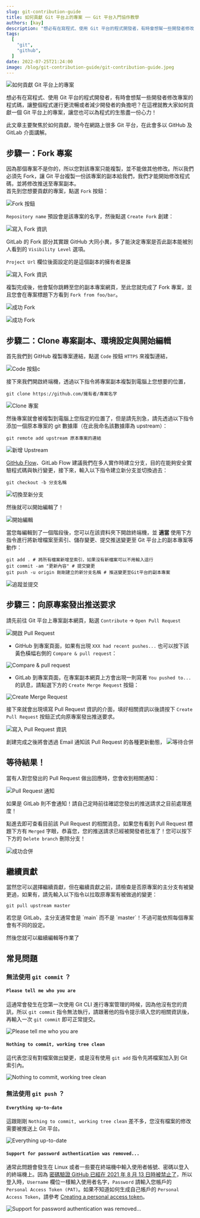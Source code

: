 ---
slug: git-contribution-guide
title: 如何貢獻 Git 平台上的專案 ── Git 平台入門協作教學
authors: [kay]
description: "想必有在寫程式、使用 Git 平台的程式開發者，有時會想幫一些開發者修改專案的程式碼，讓整個程式運行更流暢或者減少開發者的負擔吧？在這裡就教大家如何貢獻一個 Git 平台上的專案，讓您也可以為程式的生態盡一份心力！"
tags:
  [
	"git",
	"github",
  ]
date: 2022-07-25T21:24:00
image: /blog/git-contribution-guide/git-contribution-guide.jpeg
---


![如何貢獻 Git 平台上的專案](@static/blog/git-contribution-guide/git-contribution-guide.jpeg)

想必有在寫程式、使用 Git 平台的程式開發者，有時會想幫一些開發者修改專案的程式碼，讓整個程式運行更流暢或者減少開發者的負擔吧？在這裡就教大家如何貢獻一個 Git 平台上的專案，讓您也可以為程式的生態盡一份心力！

此文章主要聚焦於如何貢獻，現今在網路上很多 Git 平台，在此會多以 GitHub 及 GitLab 介面講解。

## 步驟一：Fork 專案

因為那個專案不是你的，所以您對該專案只能複製，並不能做其他修改。所以我們必須先 Fork，讓 Git 平台複製一份該專案的副本給我們，我們才能開始修改程式碼，並將修改推送至專案副本。  
首先到您想要貢獻的專案，點選 `Fork` 按鈕：

![Fork 按鈕](@static/blog/git-contribution-guide/github-where-fork-button.png)

`Repository name` 預設會是該專案的名字，然後點選 `Create Fork` 創建：

![寫入 Fork 資訊](@static/blog/git-contribution-guide/github-write-fork-information.png)

<Adsense />

GitLab 的 Fork 部分其實跟 GitHub 大同小異，多了能決定專案是否此副本能被別人看到的 `Visibility Level` 選項。

<Tip title="小提示">`Project Url` 欄位後面設定的是這個副本的擁有者是誰</Tip>

![寫入 Fork 資訊](@static/blog/git-contribution-guide/gitlab-write-fork-information.png)

複製完成後，他會幫你跳轉至您的副本專案網頁，至此您就完成了 Fork 專案，並且您會在專案標題下方看到 `Fork from foo/bar`。

![成功 Fork](@static/blog/git-contribution-guide/github-fork-finished.png)

![成功 Fork](@static/blog/git-contribution-guide/gitlab-fork-finished.png)

## 步驟二：Clone 專案副本、環境設定與開始編輯

首先我們到 GitHub 複製專案連結，點選 `Code` 按鈕 `HTTPS` 來複製連結，

![Code 按鈕](@static/blog/git-contribution-guide/github-where-code-button.png)c

接下來我們開啟終端機，透過以下指令將專案副本複製到電腦上您想要的位置，

```shell showLineNumbers
git clone https://github.com/擁有者/專案名字
```

<Adsense />

![Clone 專案](@static/blog/git-contribution-guide/clone-project.png)

然後專案就會被複製到電腦上您指定的位置了，但是請先別急，請先透過以下指令添加一個原本專案的 git 數據庫（在此我命名該數據庫為 upstream）：

```shell showLineNumbers
git remote add upstream 原本專案的連結
```

![新增 Upstream](@static/blog/git-contribution-guide/add-upstream.png)

[GitHub Flow](https://medium.com/@trylovetom/%E8%AE%93%E6%88%91%E5%80%91%E4%BE%86%E4%BA%86%E8%A7%A3-github-flow-%E5%90%A7-4144caf1f1bf)、GitLab Flow 建議我們在多人實作時建立分支，目的在能夠安全實驗程式碼與執行變更，接下來，輸入以下指令建立新分支並切換過去：

```shell showLineNumbers
git checkout -b 分支名稱
```

![切換至新分支](@static/blog/git-contribution-guide/change-to-new-branch.png)

然後就可以開始編輯了！

![開始編輯](@static/blog/git-contribution-guide/start-contribution.png)

當您每編輯到了一個階段後，您可以在該資料夾下開啟終端機，並 **適當** 使用下方指令進行將新增檔案至索引、儲存變更、提交推送變更至 Git 平台上的副本專案等動作：

```shell showLineNumbers
git add . # 將所有檔案新增至索引，如果沒有新檔案可以不用輸入這行
git commit -am "更新內容" # 提交變更
git push -u origin 剛剛建立的新分支名稱 # 推送變更至Git平台的副本專案
```

<Adsense />

![追蹤並提交](@static/blog/git-contribution-guide/add-and-commit.png)

## 步驟三：向原專案發出推送要求

請先前往 Git 平台上專案副本網頁，點選 `Contribute` -> `Open Pull Request`

![開啟 Pull Request](@static/blog/git-contribution-guide/github-where-open-pr-button.png)

<Info title='小筆記'>

- GitHub 到專案頁面，如果有出現 `XXX had recent pushes...` 也可以按下該黃色橫幅右側的 `Compare & pull request`：

![Compare & pull request](@static/blog/git-contribution-guide/compare-and-pr-message.png)

- GitLab 到專案頁面，在專案副本網頁上方會出現一則寫著 `You pushed to...` 的訊息，請點選下方的 `Create Merge Request` 按鈕：

![Create Merge Request](@static/blog/git-contribution-guide/gitlab-where-open-pr-button.png)

</Info>

接下來就會出現填寫 Pull Request 資訊的介面，填好相關資訊以後請按下 `Create Pull Request` 按鈕正式向原專案發出推送要求。

![寫入 Pull Request 資訊](@static/blog/git-contribution-guide/write-pr-information.png)

創建完成之後將會透過 Email 通知該 Pull Request 的各種更新動態，
![等待合併](@static/blog/git-contribution-guide/wait-for-merge.png)

## 等待結果！

當有人對您發出的 Pull Request 做出回應時，您會收到相關通知：

<Adsense />

![Pull Request 通知](@static/blog/git-contribution-guide/pr-notification.png)

<Warning>
  如果是 GitLab 則不會通知！請自己定時前往確認您發出的推送請求之目前處理進度！
</Warning>

點進去即可查看目前該 Pull Request 的相關消息，如果您有看到 Pull Request 標題下方有 `Merged` 字眼，恭喜您，您的推送請求已經被開發者批准了！您可以按下下方的 `Delete branch` 刪除分支！

![成功合併](@static/blog/git-contribution-guide/pr-merged.png)

## 繼續貢獻

當然您可以選擇繼續貢獻，但在繼續貢獻之前，請檢查是否原專案的主分支有被變更過，如果有，請先輸入以下指令以拉取原專案有被做過的變更：

```shell showLineNumbers
git pull upstream master
```

<Warning title="我想先告知你">
  若您是 GitLab，主分支通常會是 `main` 而不是
  `master`！不過可能依照每個專案會有不同的設定。
</Warning>

然後您就可以繼續編輯等作業了

## 常見問題

### 無法使用 `git commit` ？

#### `Please tell me who you are`

這通常會發生在您第一次使用 Git CLI 進行專案管理的時候，因為他沒有您的資訊，所以 `git commit` 指令無法執行，請跟著他的指令提示填入您的相關資訊後，再輸入一次 `git commit` 即可正常提交。

<Adsense />

![Please tell me who you are](@static/blog/git-contribution-guide/no-global-account-error.png)

#### `Nothing to commit, working tree clean`

這代表您沒有對檔案做出變更，或是沒有使用 `git add` 指令先將檔案加入到 Git 索引內。

![Nothing to commit, working tree clean](@static/blog/git-contribution-guide/commit-working-tree-clean.png)

### 無法使用 `git push` ？

#### `Everything up-to-date`

這跟剛剛 `Nothing to commit, working tree clean` 差不多，您沒有檔案的修改需要被推送上 Git 平台。

![Everything up-to-date](@static/blog/git-contribution-guide/push-up-to-date.png)

#### `Support for password authentication was removed...`

通常此問題會發生在 Linux 或者一些要在終端機中輸入使用者帳號、密碼以登入的終端機上。因為 [密碼驗證 GitHub 已經在 2021 年 8 月 13 日時被禁止了](https://github.blog/2020-12-15-token-authentication-requirements-for-git-operations/)，所以登入時，`Username` 欄位一樣輸入使用者名字，`Password` 請輸入您帳戶的 `Personal Access Token (PAT)`。如果不知道如何生成自己帳戶的 `Personal Access Token`，請參考 [Creating a personal access token](https://docs.github.com/en/authentication/keeping-your-account-and-data-secure/creating-a-personal-access-token)。

![Support for password authentication was removed...](@static/blog/git-contribution-guide/password-auth-error.png)

<Adsense />
